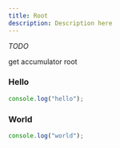 ```yaml
---
title: Root
description: Description here
---
```



_TODO_

get accumulator root

<Steps>
  
### Hello

```js
console.log("hello");
```

### World

```js
console.log("world");
```

</Steps>
